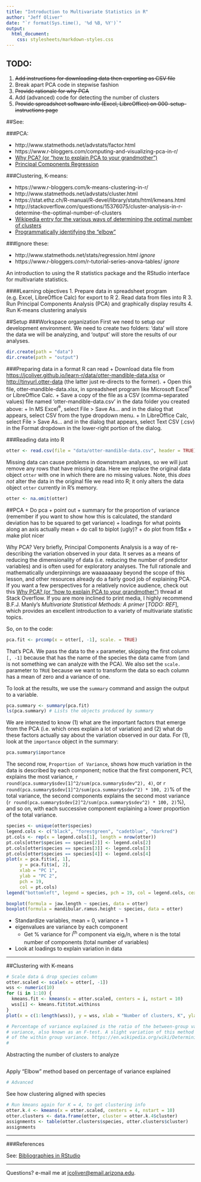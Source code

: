 ```yaml
---
title: "Introduction to Multivariate Statistics in R"
author: "Jeff Oliver"
date: "`r format(Sys.time(), '%d %B, %Y')`"
output: 
  html_document:
    css: stylesheets/markdown-styles.css
---
```


## TODO:
1. ~~Add instructions for downloading data then exporting as CSV file~~
2. Break apart PCA code in stepwise fashion
3. ~~Provide rationale for why PCA~~
4. Add (advanced) code for detecting the number of clusters
5. ~~Provide spreadsheet software info (Excel, LibreOffice) on 000-setup-instructions page~~

##See: 

###PCA:

+ http://www.statmethods.net/advstats/factor.html
+ https://www.r-bloggers.com/computing-and-visualizing-pca-in-r/
+ [Why PCA? (or "how to explain PCA to your grandmother")](http://stats.stackexchange.com/questions/2691/making-sense-of-principal-component-analysis-eigenvectors-eigenvalues)
+ [Principal Components Regression](https://www.r-bloggers.com/performing-principal-components-regression-pcr-in-r/)

###Clustering, K-means:

+ https://www.r-bloggers.com/k-means-clustering-in-r/
+ http://www.statmethods.net/advstats/cluster.html
+ https://stat.ethz.ch/R-manual/R-devel/library/stats/html/kmeans.html
+ http://stackoverflow.com/questions/15376075/cluster-analysis-in-r-determine-the-optimal-number-of-clusters
+ [Wikipedia entry for the various ways of determining the optimal number of clusters](https://en.wikipedia.org/wiki/Determining_the_number_of_clusters_in_a_data_set)
+ [Programmatically identifying the "elbow"](http://stackoverflow.com/questions/2018178/finding-the-best-trade-off-point-on-a-curve)

###Ignore these:

+ http://www.statmethods.net/stats/regression.html _ignore_
+ https://www.r-bloggers.com/r-tutorial-series-anova-tables/ _ignore_

An introduction to using the R statistics package and the RStudio interface for multivariate statistics.

####Learning objectives
1. Prepare data in spreadsheet program (e.g. Excel, LibreOffice Calc) for export to R
2. Read data from files into R
3. Run Principal Components Analysis (PCA) and graphically display results
4. Run K-means clustering analysis

##Setup
###Workspace organization
First we need to setup our development environment. We need to create two folders: 'data' will store the data we will be analyzing, and 'output' will store the results of our analyses.
```r
dir.create(path = "data")
dir.create(path = "output")
```

###Preparing data in a format R can read
+ Download data file from [https://jcoliver.github.io/learn-r/data/otter-mandible-data.xlsx](https://jcoliver.github.io/learn-r/data/otter-mandible-data.xlsx) or [http://tinyurl.otter-data](http://tinyurl.otter-data) (the latter just re-directs to the former).
+ Open this file, otter-mandible-data.xlsx, in spreadsheet program like Microsoft Excel<sup>&reg;</sup> or LibreOffice Calc.
+ Save a copy of the file as a CSV (comma-separated values) file named 'otter-mandible-data.csv' in the data folder you created above:
    + In MS Excel<sup>&reg;</sup>, select File > Save As... and in the dialog that appears, select CSV from the type dropdown menu.
    + In LibreOffice Calc, select File > Save As... and in the dialog that appears, select Text CSV (.csv) in the Format dropdown in the lower-right portion of the dialog.

###Reading data into R
```r
otter <- read.csv(file = "data/otter-mandible-data.csv", header = TRUE)
```
  
Missing data can cause problems in downstream analyses, so we will just remove any rows that have missing data. Here we replace the original data object `otter` with one in which there are no missing values. Note, this _does not_ alter the data in the original file we read into R; it only alters the data object `otter` currently in R's memory.
```r
otter <- na.omit(otter)
```

##PCA
+ Do pca
+ point out
    + summary for the proportion of variance (remember if you want to show how this is calculated, the standard deviation has to be squared to get variance)
    + loadings for what points along an axis actually mean
+ do call to biplot (ugly)?
+ do plot from fit$x
  + make plot nicer

Why PCA? Very briefly, Principal Components Analysis is a way of re-describing the variation observed in your data. It serves as a means of reducing the dimensionality of data (i.e. reducing the number of predictor variables) and is often used for exploratory analyses. The full rationale and mathematically underpinnings are waaaaaaaay beyond the scope of this lesson, and other resources already do a fairly good job of explaining PCA. If you want a few perspectives for a relatively novice audience, check out this [Why PCA? (or "how to explain PCA to your grandmother")](http://stats.stackexchange.com/questions/2691/making-sense-of-principal-component-analysis-eigenvectors-eigenvalues) thread at Stack Overflow. If you are more inclined to print media, I highly recommend B.F.J. Manly's _Multivariate Statistical Methods: A primer_ [*TODO: REF*], which provides an excellent introduction to a variety of multivariate statistic topics.
  
So, on to the code:
```r
pca.fit <- prcomp(x = otter[, -1], scale. = TRUE)
```
That's PCA. We pass the data to the `x` parameter, skipping the first column `[, -1]` because that has the name of the species the data came from (and is not something we can analyze with the PCA). We also set the `scale.` parameter to `TRUE` because we want to transform the data so each column has a mean of zero and a variance of one.
  
To look at the results, we use the `summary` command and assign the output to a variable.
```r
pca.summary <- summary(pca.fit)
ls(pca.summary) # Lists the objects produced by summary
```

We are interested to know (1) what are the important factors that emerge from the PCA (i.e. which ones explain a lot of variation) and (2) what do these factors actually say about the variation observed in our data. For (1), look at the `importance` object in the summary:
```r
pca.summary$importance
```
The second row, `Proportion of Variance`, shows how much variation in the data is described by each component; notice that the first component, PC1, explains the most variance, `r round(pca.summary$sdev[1]^2/sum(pca.summary$sdev^2), 4)`, or `r round(pca.summary$sdev[1]^2/sum(pca.summary$sdev^2) * 100, 2)`% of the total variance, the second components explains the second most variance (`r round(pca.summary$sdev[2]^2/sum(pca.summary$sdev^2) * 100, 2)`%), and so on, with each successive component explaining a lower proportion of the total variance.

```r
species <- unique(otter$species)
legend.cols <- c("black", "forestgreen", "cadetblue", "darkred")
pt.cols <- rep(x = legend.cols[1], length = nrow(otter))
pt.cols[otter$species == species[2]] <- legend.cols[2]
pt.cols[otter$species == species[3]] <- legend.cols[3]
pt.cols[otter$species == species[4]] <- legend.cols[4]
plot(x = pca.fit$x[, 1],
     y = pca.fit$x[, 2],
     xlab = "PC 1",
     ylab = "PC 2",
     pch = 19,
     col = pt.cols)
legend("bottomleft", legend = species, pch = 19, col = legend.cols, cex = 0.8)

boxplot(formula = jaw.length ~ species, data = otter)
boxplot(formula = mandibular.ramus.height ~ species, data = otter)
```

+ Standardize variables, mean = 0, variance = 1
+ eigenvalues are variance by each component
  + Get % variance for i^th^ component via eig~i~/n, where n is the total number of components (total number of variables)
+ Look at loadings to explain variation in data

***

##Clustering with K-means

```r
# Scale data & drop species column
otter.scaled <- scale(x = otter[, -1])
wss <- numeric(10)
for (i in 1:10) {
  kmeans.fit <- kmeans(x = otter.scaled, centers = i, nstart = 10)
  wss[i] <- kmeans.fit$tot.withinss
}
plot(x = c(1:length(wss)), y = wss, xlab = "Number of clusters, K", ylab = "Total within SS", type = "b")

# Percentage of variance explained is the ratio of the between-group variance to the total 
# variance, also known as an F-test. A slight variation of this method plots the curvature 
# of the within group variance. https://en.wikipedia.org/wiki/Determining_the_number_of_clusters_in_a_data_set
# 

```

Abstracting the number of clusters to analyze
```r
```

Apply "Elbow" method based on percentage of variance explained
```r
# Advanced
```

See how clustering aligned with species
```r
# Run kmeans again for K = 4, to get clustering info
otter.k.4 <- kmeans(x = otter.scaled, centers = 4, nstart = 10)
otter.clusters <- data.frame(otter, cluster = otter.k.4$cluster)
assignments <- table(otter.clusters$species, otter.clusters$cluster)
assignments

```

***

###References

See: [Bibliographies in RStudio](http://rmarkdown.rstudio.com/authoring_bibliographies_and_citations.html)

***

Questions?  e-mail me at <a href="mailto:jcoliver@email.arizona.edu">jcoliver@email.arizona.edu</a>.